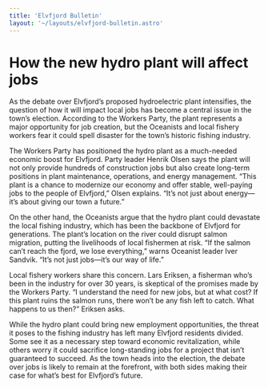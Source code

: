 ```yaml
---
title: 'Elvfjord Bulletin'
layout: '~/layouts/elvfjord-bulletin.astro'
---
```


# How the new hydro plant will affect jobs
As the debate over Elvfjord’s proposed hydroelectric plant intensifies, the question of how it will impact local jobs has become a central issue in the town’s election. According to the Workers Party, the plant represents a major opportunity for job creation, but the Oceanists and local fishery workers fear it could spell disaster for the town’s historic fishing industry.

The Workers Party has positioned the hydro plant as a much-needed economic boost for Elvfjord. Party leader Henrik Olsen says the plant will not only provide hundreds of construction jobs but also create long-term positions in plant maintenance, operations, and energy management. “This plant is a chance to modernize our economy and offer stable, well-paying jobs to the people of Elvfjord,” Olsen explains. “It’s not just about energy—it’s about giving our town a future.”

On the other hand, the Oceanists argue that the hydro plant could devastate the local fishing industry, which has been the backbone of Elvfjord for generations. The plant’s location on the river could disrupt salmon migration, putting the livelihoods of local fishermen at risk. “If the salmon can’t reach the fjord, we lose everything,” warns Oceanist leader Iver Sandvik. “It’s not just jobs—it’s our way of life.”

Local fishery workers share this concern. Lars Eriksen, a fisherman who’s been in the industry for over 30 years, is skeptical of the promises made by the Workers Party. “I understand the need for new jobs, but at what cost? If this plant ruins the salmon runs, there won’t be any fish left to catch. What happens to us then?” Eriksen asks.

While the hydro plant could bring new employment opportunities, the threat it poses to the fishing industry has left many Elvfjord residents divided. Some see it as a necessary step toward economic revitalization, while others worry it could sacrifice long-standing jobs for a project that isn’t guaranteed to succeed. As the town heads into the election, the debate over jobs is likely to remain at the forefront, with both sides making their case for what’s best for Elvfjord’s future.